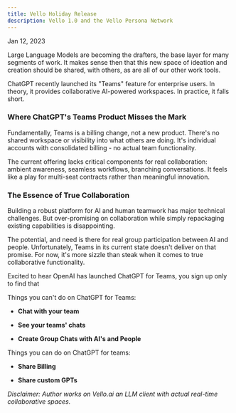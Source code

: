 ```yaml
---
title: Vello Holiday Release 
description: Vello 1.0 and the Vello Persona Network
---
```

Jan 12, 2023

Large Language Models are becoming the drafters, the base layer for many segments of work. It makes sense then that this new space of ideation and creation should be shared, with others, as are all of our other work tools.

ChatGPT recently launched its "Teams" feature for enterprise users. In theory, it provides collaborative AI-powered workspaces. In practice, it falls short.

### Where ChatGPT's Teams Product Misses the Mark

Fundamentally, Teams is a billing change, not a new product. There's no shared workspace or visibility into what others are doing. It's individual accounts with consolidated billing - no actual team functionality.

The current offering lacks critical components for real collaboration: ambient awareness, seamless workflows, branching conversations. It feels like a play for multi-seat contracts rather than meaningful innovation.

### The Essence of True Collaboration

Building a robust platform for AI and human teamwork has major technical challenges. But over-promising on collaboration while simply repackaging existing capabilities is disappointing.

The potential, and need is there for real group participation between AI and people. Unfortunately, Teams in its current state doesn't deliver on that promise. For now, it's more sizzle than steak when it comes to true collaborative functionality.

Excited to hear OpenAI has launched ChatGPT for Teams, you sign up only to find that

Things you can't do on ChatGPT for Teams:

- **Chat with your team**

- **See your teams' chats**

- **Create Group Chats with AI's and People**

Things you can do on ChatGPT for teams:

- **Share Billing**

- **Share custom GPTs**

*Disclaimer: Author works on Vello.ai an LLM client with actual real-time collaborative spaces.*

